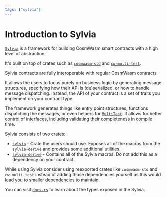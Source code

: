 ```yaml
---
tags: ["sylvia"]
---
```



# Introduction to Sylvia

[`Sylvia`](https://github.com/cosmwasm/sylvia) is a framework for building CosmWasm smart contracts
with a high level of abstraction.

It's built on top of crates such as [`cosmwasm-std`](https://crates.io/crates/cosmwasm-std) and
[`cw-multi-test`](https://crates.io/crates/cw-multi-test).

<Callout>Sylvia contracts are fully interoperable with regular CosmWasm contracts</Callout>

It allows the users to focus purely on business logic by generating message structures, specifying
how their API is (de)serialized, or how to handle message dispatching. Instead, the API of your
contract is a set of traits you implement on your contract type.

The framework generates things like entry point structures, functions dispatching the messages, or
even helpers for [`MultiTest`](../cw-multi-test). It allows for better control of interfaces,
including validating their completeness in compile time.

Sylvia consists of two crates:

- [`sylvia`](https://crates.io/crates/sylvia) - Crate the users should use. Exposes all of the
  macros from the `sylvia-derive` and provides some additional utilities.
- [`sylvia-derive`](https://crates.io/crates/sylvia-derive) - Contains all of the Sylvia macros. Do
  not add this as a dependency on your contract.

While using Sylvia consider using reexported crates like `cosmwasm-std` and `cw-multi-test` instead
of adding those dependencies yourself as this would lead you to smaller dependencies to maintain.

You can visit [`docs.rs`](https://docs.rs/sylvia/latest/sylvia/) to learn about the types exposed in
the Sylvia.
